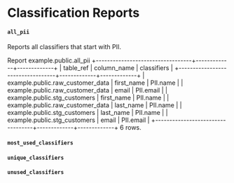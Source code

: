 # Classification Reports

#### `all_pii`

Reports all classifiers that start with PII.

Report example.public.all_pii
+----------------------------------+-------------+-------------+
| table_ref                        | column_name | classifiers |
+----------------------------------+-------------+-------------+
| example.public.raw_customer_data | first_name  | PII.name    |
| example.public.raw_customer_data | email       | PII.email   |
| example.public.stg_customers     | first_name  | PII.name    |
| example.public.raw_customer_data | last_name   | PII.name    |
| example.public.stg_customers     | last_name   | PII.name    |
| example.public.stg_customers     | email       | PII.email   |
+----------------------------------+-------------+-------------+
6 rows.

#### `most_used_classifiers`

#### `unique_classifiers`


#### `unused_classifiers`
